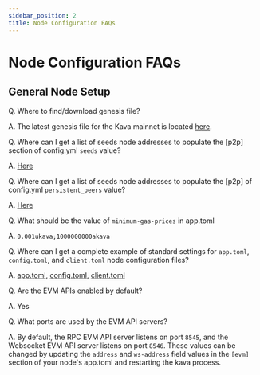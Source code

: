 ```yaml
---
sidebar_position: 2
title: Node Configuration FAQs
---
```


# Node Configuration FAQs

## General Node Setup

Q. Where to find/download genesis file?

A. The latest genesis file for the Kava mainnet is located [here](https://kava-genesis-files.s3.us-east-1.amazonaws.com/kava_2222-10/genesis.json).

Q. Where can I get a list of seeds node addresses to populate the [p2p] section of config.yml `seeds` value?

A. [Here](https://polkachu.com/seeds/kava)

Q. Where can I get a list of seeds node addresses to populate the [p2p] of config.yml `persistent_peers` value?

A. [Here](https://polkachu.com/live_peers/kava)

Q. What should be the value of `minimum-gas-prices` in app.toml

A. `0.001ukava;1000000000akava`

Q. Where can I get a complete example of standard settings for `app.toml`, `config.toml`, and `client.toml` node configuration files?

A. [app.toml](../../static/files/kava.service/app.toml), [config.toml](../../static/files/kava.service/config.toml), [client.toml](../../static/files/kava.service/client.toml)

Q. Are the EVM APIs enabled by default?

A. Yes

Q. What ports are used by the EVM API servers?

A. By default, the RPC EVM API server listens on port `8545`, and the Websocket EVM API server listens on port `8546`. These values can be changed by updating the `address` and `ws-address` field values in the `[evm]` section of your node's app.toml and restarting the kava process.
